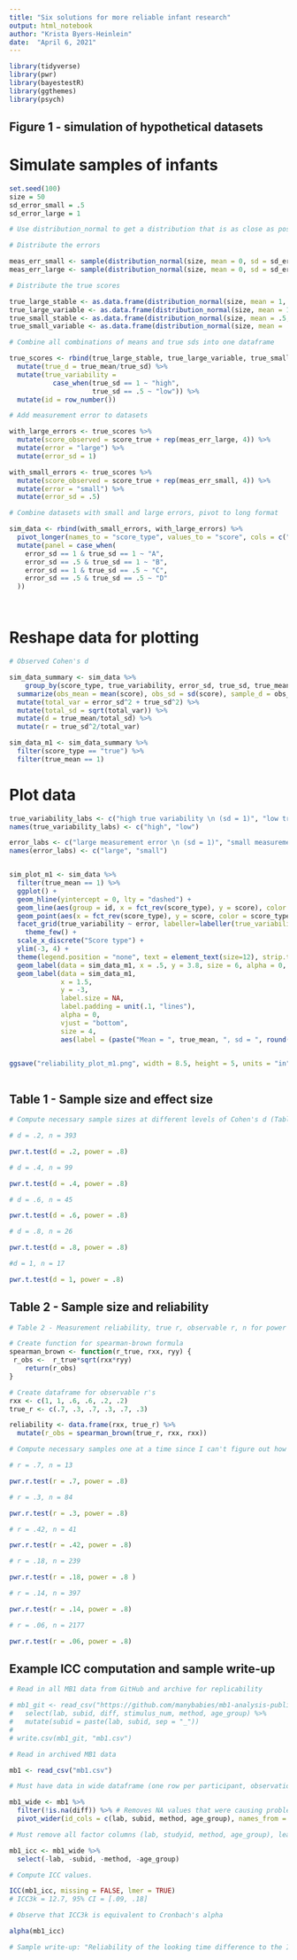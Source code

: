```yaml
---
title: "Six solutions for more reliable infant research"
output: html_notebook
author: "Krista Byers-Heinlein"
date:  "April 6, 2021"
---
```




```r

library(tidyverse)
library(pwr)
library(bayestestR)
library(ggthemes)
library(psych)

```

## Figure 1 - simulation of hypothetical datasets

# Simulate samples of infants
```r

set.seed(100)
size = 50
sd_error_small = .5
sd_error_large = 1

# Use distribution_normal to get a distribution that is as close as possible to canonical normal distribution

# Distribute the errors

meas_err_small <- sample(distribution_normal(size, mean = 0, sd = sd_error_small)) # sd = .5 variance = .25)
meas_err_large <- sample(distribution_normal(size, mean = 0, sd = sd_error_large)) # sd = 1, variance = 1)

# Distribute the true scores

true_large_stable <- as.data.frame(distribution_normal(size, mean = 1, sd = .5)) %>% mutate(true_mean = 1, true_sd = .5) %>% rename("score_true" = `distribution_normal(size, mean = 1, sd = 0.5)`)
true_large_variable <- as.data.frame(distribution_normal(size, mean = 1, sd = 1)) %>% mutate(true_mean = 1, true_sd = 1) %>% rename("score_true" = `distribution_normal(size, mean = 1, sd = 1)`)
true_small_stable <- as.data.frame(distribution_normal(size, mean = .5, sd = .5)) %>% mutate(true_mean = .5, true_sd = .5) %>% rename("score_true" = `distribution_normal(size, mean = 0.5, sd = 0.5)`)
true_small_variable <- as.data.frame(distribution_normal(size, mean = .5, sd = 1)) %>% mutate(true_mean = .5, true_sd = 1) %>% rename("score_true" = `distribution_normal(size, mean = 0.5, sd = 1)`)

# Combine all combinations of means and true sds into one dataframe

true_scores <- rbind(true_large_stable, true_large_variable, true_small_stable, true_small_variable) %>%
  mutate(true_d = true_mean/true_sd) %>%
  mutate(true_variability =
           case_when(true_sd == 1 ~ "high",
                     true_sd == .5 ~ "low")) %>%
  mutate(id = row_number())

# Add measurement error to datasets

with_large_errors <- true_scores %>%
  mutate(score_observed = score_true + rep(meas_err_large, 4)) %>%
  mutate(error = "large") %>%
  mutate(error_sd = 1)

with_small_errors <- true_scores %>%
  mutate(score_observed = score_true + rep(meas_err_small, 4)) %>%
  mutate(error = "small") %>%
  mutate(error_sd = .5)

# Combine datasets with small and large errors, pivot to long format

sim_data <- rbind(with_small_errors, with_large_errors) %>%
  pivot_longer(names_to = "score_type", values_to = "score", cols = c("score_true", "score_observed"), names_prefix = "score_") %>%
  mutate(panel = case_when(
    error_sd == 1 & true_sd == 1 ~ "A",
    error_sd == .5 & true_sd == 1 ~ "B",
    error_sd == 1 & true_sd == .5 ~ "C",
    error_sd == .5 & true_sd == .5 ~ "D"
  ))




```

# Reshape data for plotting
```r

# Observed Cohen's d

sim_data_summary <- sim_data %>%
    group_by(score_type, true_variability, error_sd, true_sd, true_mean, true_d, panel, error) %>%
  summarize(obs_mean = mean(score), obs_sd = sd(score), sample_d = obs_mean/obs_sd) %>%
  mutate(total_var = error_sd^2 + true_sd^2) %>%
  mutate(total_sd = sqrt(total_var)) %>%
  mutate(d = true_mean/total_sd) %>%
  mutate(r = true_sd^2/total_var)

sim_data_m1 <- sim_data_summary %>%
  filter(score_type == "true") %>%
  filter(true_mean == 1)


```



# Plot data
```r


true_variability_labs <- c("high true variability \n (sd = 1)", "low true variability \n (sd = .5)")
names(true_variability_labs) <- c("high", "low")

error_labs <- c("large measurement error \n (sd = 1)", "small measurement error \n (sd = .5)")
names(error_labs) <- c("large", "small")


sim_plot_m1 <- sim_data %>%
  filter(true_mean == 1) %>%
  ggplot() +
  geom_hline(yintercept = 0, lty = "dashed") +
  geom_line(aes(group = id, x = fct_rev(score_type), y = score), color = "grey") +
  geom_point(aes(x = fct_rev(score_type), y = score, color = score_type)) +
  facet_grid(true_variability ~ error, labeller=labeller(true_variability = true_variability_labs, error = error_labs)) +
    theme_few() +
  scale_x_discrete("Score type") +
  ylim(-3, 4) +
  theme(legend.position = "none", text = element_text(size=12), strip.text = element_text(size = 12), axis.text=element_text(size=12)) +
  geom_label(data = sim_data_m1, x = .5, y = 3.8, size = 6, alpha = 0,  label.size = NA, aes(label = panel)) +
  geom_label(data = sim_data_m1,
             x = 1.5,
             y = -3, 
             label.size = NA, 
             label.padding = unit(.1, "lines"), 
             alpha = 0, 
             vjust = "bottom", 
             size = 4,
             aes(label = (paste("Mean = ", true_mean, ", sd = ", round(true_sd, 2), ", d = ", round(d, 2), ", r\u2093\u2093  = ", round(r, 2))))) # To get subscripts, use unicode
              

ggsave("reliability_plot_m1.png", width = 8.5, height = 5, units = "in", dpi = 300)



```
## Table 1 - Sample size and effect size

```r

# Compute necessary sample sizes at different levels of Cohen's d (Table 1) for paired samples t-test

# d = .2, n = 393

pwr.t.test(d = .2, power = .8)

# d = .4, n = 99

pwr.t.test(d = .4, power = .8)

# d = .6, n = 45

pwr.t.test(d = .6, power = .8)

# d = .8, n = 26

pwr.t.test(d = .8, power = .8)

#d = 1, n = 17

pwr.t.test(d = 1, power = .8)


```

## Table 2 - Sample size and reliability

```r
# Table 2 - Measurement reliability, true r, observable r, n for power = .8

# Create function for spearman-brown formula
spearman_brown <- function(r_true, rxx, ryy) {
 r_obs <-  r_true*sqrt(rxx*ryy)
    return(r_obs)
}

# Create dataframe for observable r's
rxx <- c(1, 1, .6, .6, .2, .2)
true_r <- c(.7, .3, .7, .3, .7, .3)

reliability <- data.frame(rxx, true_r) %>%
  mutate(r_obs = spearman_brown(true_r, rxx, rxx))

# Compute necessary samples one at a time since I can't figure out how to get this in a tidy format

# r = .7, n = 13

pwr.r.test(r = .7, power = .8)

# r = .3, n = 84

pwr.r.test(r = .3, power = .8)

# r = .42, n = 41

pwr.r.test(r = .42, power = .8)

# r = .18, n = 239

pwr.r.test(r = .18, power = .8 )

# r = .14, n = 397

pwr.r.test(r = .14, power = .8)

# r = .06, n = 2177

pwr.r.test(r = .06, power = .8)

```

## Example ICC computation and sample write-up

```r

# Read in all MB1 data from GitHub and archive for replicability

# mb1_git <- read_csv("https://github.com/manybabies/mb1-analysis-public/raw/master/processed_data/03_data_diff_main.csv") %>%
#   select(lab, subid, diff, stimulus_num, method, age_group) %>%
#   mutate(subid = paste(lab, subid, sep = "_"))
# 
# write.csv(mb1_git, "mb1.csv")

# Read in archived MB1 data

mb1 <- read_csv("mb1.csv")

# Must have data in wide dataframe (one row per participant, observations across columns), rather than long dataframe

mb1_wide <- mb1 %>%
  filter(!is.na(diff)) %>% # Removes NA values that were causing problems
  pivot_wider(id_cols = c(lab, subid, method, age_group), names_from = stimulus_num, values_from = diff)

# Must remove all factor columns (lab, studyid, method, age_group), leaving just matrix of values needed to compute ICC

mb1_icc <- mb1_wide %>%
  select(-lab, -subid, -method, -age_group)

# Compute ICC values.

ICC(mb1_icc, missing = FALSE, lmer = TRUE)
# ICC3k = 12.7, 95% CI = [.09, .18]

# Observe that ICC3k is equivalent to Cronbach's alpha

alpha(mb1_icc)

# Sample write-up: "Reliability of the looking time difference to the IDS versus ADS stimuli across the 8 trial pairs was estimated with an intraclass correlation coefficient (ICC), based on a mean-rating (k = 8), consistency, 2-way mixed-effects model (ICC3k) using the psych package in R (Reville 2018). The estimated ICC was .14, 95% CI = [.09, .18]."


```


